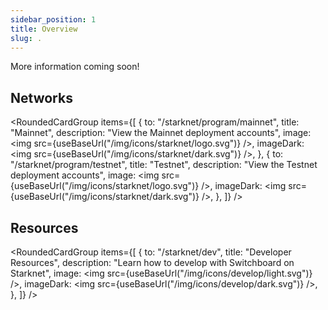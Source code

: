 ```yaml
---
sidebar_position: 1
title: Overview
slug: .
---
```



More information coming soon!

## Networks

<RoundedCardGroup
  items={[
    {
      to: "/starknet/program/mainnet",
      title: "Mainnet",
      description: "View the Mainnet deployment accounts",
      image: <img src={useBaseUrl("/img/icons/starknet/logo.svg")} />,
      imageDark: <img src={useBaseUrl("/img/icons/starknet/dark.svg")} />,
    },
    {
      to: "/starknet/program/testnet",
      title: "Testnet",
      description: "View the Testnet deployment accounts",
      image: <img src={useBaseUrl("/img/icons/starknet/logo.svg")} />,
      imageDark: <img src={useBaseUrl("/img/icons/starknet/dark.svg")} />,
    },
  ]}
/>

## Resources

<RoundedCardGroup
  items={[
    {
      to: "/starknet/dev",
      title: "Developer Resources",
      description: "Learn how to develop with Switchboard on Starknet",
      image: <img src={useBaseUrl("/img/icons/develop/light.svg")} />,
      imageDark: <img src={useBaseUrl("/img/icons/develop/dark.svg")} />,
    },
  ]}
/>
